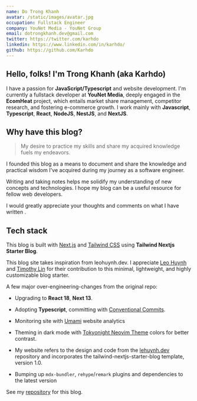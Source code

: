 ```yaml
---
name: Do Trong Khanh
avatar: /static/images/avatar.jpg
occupation: Fullstack Engineer
company: YouNet Media - YouNet Group
email: dotrongkhanh.dev@gmail.com
twitter: https://twitter.com/karhdo
linkedin: https://www.linkedin.com/in/karhdo/
github: https://github.com/Karhdo
---
```



## Hello, folks! <Twemoji className="mx-2" emoji="waving-hand" /> I'm Trong Khanh (aka Karhdo)

I have a passion for **JavaScript/Typescript** and website development.
I'm currently a fullstack developer at **YouNet Media**, deeply engaged in the **EcomHeat** project, which entails market share management, competitor research, and fostering e-commerce growth.
I work mainly with **Javascript**, **Typescript**, **React**, **NodeJS**, **NestJS**, and **NextJS**.

## Why have this blog?

> My desire to practice my skills and share my acquired knowledge fuels my endeavors.

I founded this blog as a means to document and share the knowledge and practical wisdom I've acquired during my journey as a software engineer.

Writing and taking notes helps me solidify my understanding of new concepts and technologies. I hope my blog can be a useful resource for fellow web developers.

I would greatly appreciate your thoughts and comments on what I have written <Twemoji emoji="clinking-beer-mugs" />.

## Tech stack

This blog is built with [Next.js](https://nextjs.org/) and [Tailwind CSS](https://tailwindcss.com/) using **Tailwind Nextjs Starter Blog**.

This blog site takes inspiration from leohuynh.dev. I appreciate [Leo Huynh](https://twitter.com/hta218_) and [Timothy Lin](https://twitter.com/timlrxx) for their contribution to this minimal, lightweight, and highly customizable blog starter.

A few major over-engineering-changes from the original repo:

- <Twemoji className="!mr-2" emoji="atom-symbol" /> Upgrading to **React 18**, **Next 13**.

- <Twemoji className="!mr-2" emoji="party-popper" /> Adopting **Typescript**, committing with [Conventional
  Commits](https://www.conventionalcommits.org/).

- <Twemoji className="!mr-2" emoji="bar-chart" /> Monitoring site with [Umami](https://umami.is/) website analytics

- <Twemoji className="!mr-2" emoji="eyes" /> Theming in dark mode with [Tokyonight Neovim
  Theme](https://github.com/folke/tokyonight.nvim) colors for better contrast.

- <Twemoji className="!mr-2" emoji="man-technologist" /> My website refers to the design and code from the
  [lehuynh.dev](https://github.com/hta218/leohuynh.dev) repository and incorporates the tailwind-nextjs-starter-blog
  template, version 1.0.

- <Twemoji className="!mr-2" emoji="inbox-tray" /> Bumping up `mdx-bundler`, `rehype`/`remark` plugins and dependencies
  to the latest version

See my [repository](https://github.com/Karhdo/karhdo.dev) for this blog.